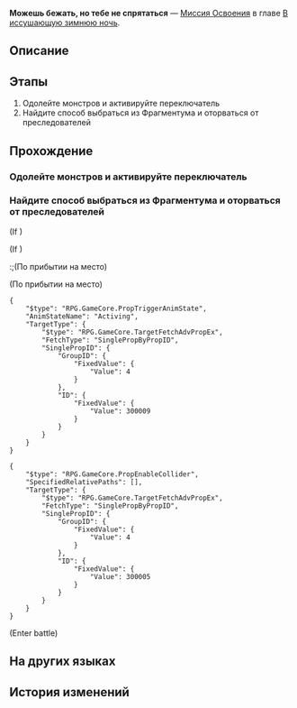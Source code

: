 {{Дополнить|Диалоги.}}
{{Миссия Инфобокс
|id              = 1010302
|Название        = 
|Изображение     = Миссия Освоения Можешь бежать, но тебе не спрятаться.png
|Тип             = Миссия Освоения
|События         = 
|Глава           = В иссушающую зимнюю ночь
|Условия         = Завершена [[Миссия Освоения]] ''[[Можешь бежать, но тебе не спрятаться]]''
|Персонажи       = Первопроходец
|СтартЛокация    = [[Ярило-VI]] — [[Сточный проход]]
|Локации         = Сточный проход
|Предыдущая      = 
|Следующая       = Игра в прятки
|Награды         = Опыт Освоения*600; Звёздный нефрит*80; Журнал приключений*6; Конденсированный эфир*3; Trick Snack*10; Simple First-Aid Device*10
}}
'''Можешь бежать, но тебе не спрятаться''' — [[Миссия Освоения]] в главе [[В иссушающую зимнюю ночь]].

==Описание==
{{Описание|<!--официальное описание из Перекрёстка судеб-->}}

==Этапы==
# Одолейте монстров и активируйте переключатель
# Найдите способ выбраться из Фрагментума и оторваться от преследователей

==Прохождение==
{{Дополнить}}


===Одолейте монстров и активируйте переключатель===
{{Описание миссии|локация=Сточный проход|Чтобы не попасться страже, вы бросаетесь во Фрагментум. Как всё так быстро пошло по наклонной? Март 7 не имеет понятия, ведь она всего лишь милая юная девушка.<br />Несмотря на испытанный шок, вы быстро приходите к выводу, что ваша первостепенная задача - найти выход из Фрагментума. Остальное можно обсудить после.<br />Путь вам преградили вторые железные ворота, как это предсказуемо... Однако в этот раз рядом с переключателем бродят монстры.<br />Одолейте монстров и пройдите этот уровень!}}
{{Диалог Начало}}
{{Диалог Конец}}

===Найдите способ выбраться из Фрагментума и оторваться от преследователей===
{{Описание миссии|локация=Сточный проход|Чтобы не попасться страже, вы бросаетесь во Фрагментум. Как всё так быстро пошло по наклонной? Март 7 не имеет понятия, ведь она всего лишь милая юная девушка.<br />Несмотря на испытанный шок, вы быстро приходите к выводу, что ваша первостепенная задача - найти выход из Фрагментума. Остальное можно обсудить после.<br />Вы стали грозой железных ворот, предыдущие открытые вами ворота это подтвердят.<br />Выход из Фрагментума находится прямо перед вами. Вы в безопасности... на какое-то время.}}
{{Диалог Начало}}
;(If {{cx}}{{subst:void|<!--{"$type":"RPG.GameCore.ByCompareMissionBattleWin","EventID":20111009}-->}})
::{{tx}}
:;(Enter battle)
::{{Enemy List|Броня*1/-40% Сила атаки, -16.7% НР, -60 }}
;(If {{cx}}{{subst:void|<!--{"$type":"RPG.GameCore.ByCompareMissionBattleWin","EventID":20111009}-->}})
:;(По прибытии на место)

;(По прибытии на место)
<pre>{
	"$type": "RPG.GameCore.PropTriggerAnimState",
	"AnimStateName": "Activing",
	"TargetType": {
		"$type": "RPG.GameCore.TargetFetchAdvPropEx",
		"FetchType": "SinglePropByPropID",
		"SinglePropID": {
			"GroupID": {
				"FixedValue": {
					"Value": 4
				}
			},
			"ID": {
				"FixedValue": {
					"Value": 300009
				}
			}
		}
	}
}</pre>
:{{tx}}
:{{tx}}
<pre>{
	"$type": "RPG.GameCore.PropEnableCollider",
	"SpecifiedRelativePaths": [],
	"TargetType": {
		"$type": "RPG.GameCore.TargetFetchAdvPropEx",
		"FetchType": "SinglePropByPropID",
		"SinglePropID": {
			"GroupID": {
				"FixedValue": {
					"Value": 4
				}
			},
			"ID": {
				"FixedValue": {
					"Value": 300005
				}
			}
		}
	}
}</pre>
;(Enter battle)
:{{Enemy List|Отродье пламени*2; Тень испепеления*2}}
:{{tx}}
:{{tx}}
{{Диалог Конец}}

==На других языках==
{{На других языках
|en   = You Can Run, But You Can't Hide
|zhs  = 躲得过初一，躲不过十五
|zht  = 躲得過初一，躲不過十五
|ja   = 今日は逃げられても、明日は逃げられない
|ko   = 뛰어봤자 벼룩
|es   = Puedes correr, pero no esconderte
|fr   = Tu peux courir, mais tu ne peux pas te cacher
|ru   = Можешь бежать, но тебе не спрятаться
|th   = วันนี้อาจจะหนีได้ แต่วันหน้าไม่มีทางหลบพ้น
|vi   = Tránh Vỏ Dưa Gặp Vỏ Dừa
|de   = Du kannst weglaufen, aber du kannst dich nicht verstecken
|id   = Tak Bisa Sembunyi Selamanya
|pt   = Você Pode Correr, Mas Não Pode se Esconder
}}

==История изменений==
{{История изменений|2.7}}
